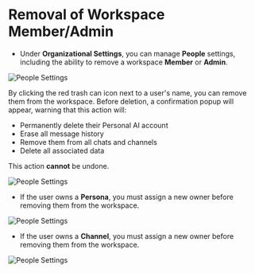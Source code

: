 # Removal of Workspace Member/Admin

- Under **Organizational Settings**, you can manage **People** settings, including the ability to remove a workspace **Member** or **Admin**.

![People Settings](/images/removal1.png)

By clicking the red trash can icon next to a user's name, you can remove them from the workspace. Before deletion, a confirmation popup will appear, warning that this action will:  
 - Permanently delete their Personal AI account  
 - Erase all message history  
 - Remove them from all chats and channels  
 - Delete all associated data  

This action **cannot** be undone.

![People Settings](/images/removal2.png)

- If the user owns a **Persona**, you must assign a new owner before removing them from the workspace.

![People Settings](/images/removal3.png)

- If the user owns a **Channel**, you must assign a new owner before removing them from the workspace.

![People Settings](/images/removal4.png)
